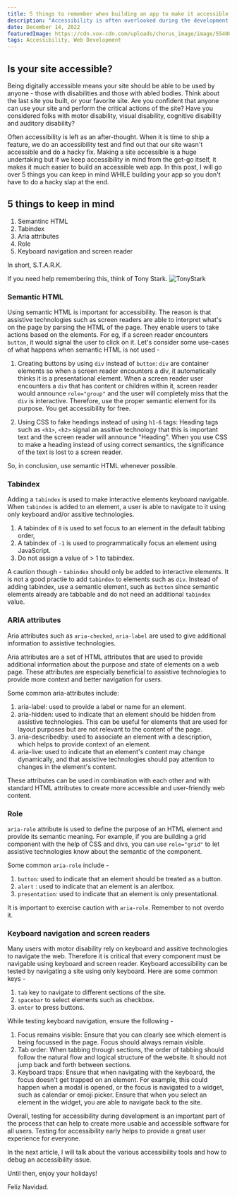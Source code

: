 ```yaml
---
title: 5 things to remember when building an app to make it accessible.
description: "Accessibility is often overlooked during the development process. This can lead to the need for quick, hacky fixes just before a feature is shipped. In this post, we'll discuss 5 things to consider while building your app to avoid these last-minute accessibility issues."
date: December 14, 2022
featuredImage: https://cdn.vox-cdn.com/uploads/chorus_image/image/55400215/ktokatitmir0.0.jpg
tags: Accessibility, Web Development
---
```


## Is your site accessible?

Being digitally accessible means your site should be able to be used by anyone - those with disabilities and those with abled bodies. Think about the last site you built, or your favorite site. Are you confident that anyone can use your site and perform the critical actions of the site? Have you considered folks with motor disability, visual disability, cognitive disability and auditory disability?

Often accessibility is left as an after-thought. When it is time to ship a feature, we do an accessibility test and find out that our site wasn't accessible and do a hacky fix. Making a site accessible is a huge undertaking but if we keep accessibility in mind from the get-go itself, it makes it much easier to build an accessible web app. In this post, I will go over 5 things you can keep in mind WHILE building your app so you don't have to do a hacky slap at the end.

## 5 things to keep in mind

1. Semantinc HTML
2. Tabindex
3. Aria attributes
4. Role
5. Keyboard navigation and screen reader

In short, S.T.A.R.K.

If you need help remembering this, think of Tony Stark. ![TonyStark](https://cdn.vox-cdn.com/uploads/chorus_image/image/55400215/ktokatitmir0.0.jpg)

### Semantic HTML

Using semantic HTML is important for accessibility. The reason is that assistive technologies such as screen readers are able to interpret what's on the page by parsing the HTML of the page. They enable users to take actions based on the elements. For eg, if a screen reader encounters `button`, it would signal the user to click on it. Let's consider some use-cases of what happens when semantic HTML is not used -

1. Creating buttons by using `div` instead of `button`: `div` are container elements so when a screen reader encounters a div, it automatically thinks it is a presentational element. When a screen reader user encounters a `div` that has content or children within it, screen reader would announce `role="group"` and the user will completely miss that the `div` is interactive. Therefore, use the proper semantic element for its purpose. You get accessibility for free.

2. Using CSS to fake headings instead of using `h1-6` tags: Heading tags such as `<h1>`, `<h2>` signal an assitive technology that this is important text and the screen reader will announce "Heading". When you use CSS to make a heading instead of using correct semantics, the significance of the text is lost to a screen reader.

So, in conclusion, use semantic HTML whenever possible.

### Tabindex

Adding a `tabindex` is used to make interactive elements keyboard navigable. When `tabindex` is added to an element, a user is able to navigate to it using only keyboard and/or assitive technologies.

1. A tabindex of `0` is used to set focus to an element in the default tabbing order,
2. A tabindex of `-1` is used to programmatically focus an element using JavaScript.
3. Do not assign a value of > 1 to tabindex.

A caution though - `tabindex` should only be added to interactive elements. It is not a good practie to add `tabindex` to elements such as `div`. Instead of adding tabindex, use a semantic element, such as `button` since semantic elements already are tabbable and do not need an additional `tabindex` value.

### ARIA attributes

Aria attributes such as `aria-checked`, `aria-label` are used to give additional information to assistive technologies.

Aria attributes are a set of HTML attributes that are used to provide additional information about the purpose and state of elements on a web page. These attributes are especially beneficial to assistive technologies to provide more context and better navigation for users.

Some common aria-attributes include:

1. aria-label: used to provide a label or name for an element.
1. aria-hidden: used to indicate that an element should be hidden from assistive technologies. This can be useful for elements that are used for layout purposes but are not relevant to the content of the page.
1. aria-describedby: used to associate an element with a description, which helps to provide context of an element.
1. aria-live: used to indicate that an element's content may change dynamically, and that assistive technologies should pay attention to changes in the element's content.

These attributes can be used in combination with each other and with standard HTML attributes to create more accessible and user-friendly web content.

### Role

`aria-role` attribute is used to define the purpose of an HTML element and provide its semantic meaning. For example, if you are building a grid component with the help of CSS and divs, you can use `role="grid"` to let assistive technologies know about the semantic of the component.

Some common `aria-role` include -

1. `button`: used to indicate that an element should be treated as a button.
2. `alert` : used to indicate that an element is an alertbox.
3. `presentation`: used to indicate that an element is only presentational.

It is important to exercise caution with `aria-role`. Remember to not overdo it.

### Keyboard navigation and screen readers

Many users with motor disability rely on keyboard and assitive technologies to navigate the web. Therefore it is critical that every component must be navigable using keyboard and screen reader. Keyboard accessibility can be tested by navigating a site using only keyboard. Here are some common keys -

1. `tab` key to navigate to different sections of the site.
2. `spacebar` to select elements such as checkbox.
3. `enter` to press buttons.

While testing keyboard navigation, ensure the following -

1. Focus remains visible: Ensure that you can clearly see which element is being focussed in the page. Focus should always remain visible.
2. Tab order: When tabbing through sections, the order of tabbing should follow the natural flow and logical structure of the website. It should not jump back and forth between sections.
3. Keyboard traps: Ensure that when navigating with the keyboard, the focus doesn't get trapped on an element. For example, this could happen when a modal is opened, or the focus is navigated to a widget, such as calendar or emoji picker. Ensure that when you select an element in the widget, you are able to navigate back to the site.

Overall, testing for accessibility during development is an important part of the process that can help to create more usable and accessible software for all users. Testing for accessibility early helps to provide a great user experience for everyone.

In the next article, I will talk about the various accessibility tools and how to debug an accessibility issue.

Until then, enjoy your holidays!

Feliz Navidad.
